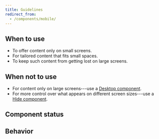 ```yaml
---
title: Guidelines
redirect_from:
  - /components/mobile/
---
```



<ReactExample exampleId="Mobile-default" />

## When to use

- To offer content only on small screens.
- For tailored content that fits small spaces.
- To keep such content from getting lost on large screens.

## When not to use

- For content only on large screens---use a [Desktop component](/components/responsive/desktop/).
- For more control over what appears on different screen sizes---use a
  [Hide component](/components/responsive/hide/).

## Component status

<ComponentStatus component="Mobile" />

## Behavior

<ResponsiveSimilarContentSnippet />

<ResponsiveDontHideEssentialSnippet />
